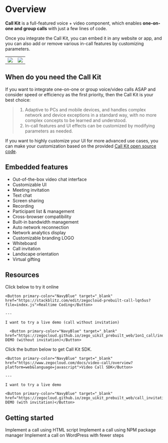 # Overview

**Call Kit** is a full-featured voice + video component, which enables **one-on-one and group calls** with just a few lines of code. 

Once you integrate the Call Kit, you can embed it in any website or app, and you can also add or remove various in-call features by customizing parameters.
 

|||
|--|--|
|<Frame width="512" height="auto" caption=""><img src="https://storage.zego.im/sdk-doc/Pics/Prebuilt_Web/groupCall_p.jpg" /></Frame>|<Frame width="180" height="auto" caption=""><img src="https://storage.zego.im/sdk-doc/Pics/Prebuilt_Web/groupCall_m.png" /></Frame>|



## When do you need the Call Kit


If you want to integrate one-on-one or group voice/video calls ASAP and consider speed or efficiency as the first priority, then the Call Kit is your best choice: 
> 1. Adaptive to PCs and mobile devices, and handles complex network and device exceptions in a standard way, with no more complex concepts to be learned and understood.
> 2. In-call features and UI effects can be customized by modifying parameters as needed.


If you want to highly customize your UI for more advanced use cases, you can make your customization based on the provided [Call Kit open source code](https://github.com/ZEGOCLOUD/zego_uikit_prebuilt_web).



## Embedded features 

* Out-of-the-box video chat interface
* Customizable UI
* Meeting invitation
* Text chat
* Screen sharing
* Recording
* Participant list & management
* Cross-browser compatibility
* Built-in bandwidth management
* Auto network reconnection 
* Network analytics display
* Customizable branding LOGO
* Whiteboard
* Call invitation
* Landscape orientation
* Virtual gifting

## Resources


<CardGroup cols={2}>
  <Card title="I want to code online and check it in action:">
    Click below to try it online

    <Button primary-color="NavyBlue" target="_blank" href="https://stackblitz.com/edit/zegocloud-prebuilt-call-lqn5us?file=index.js">Realtime Coding</Button>

    ---
	
    I want to try a live demo (call without invitation)

	  <Button primary-color="NavyBlue" target="_blank" href="https://zegocloud.github.io/zego_uikit_prebuilt_web/1on1_call/index.html">LIVE DEMO (without invitation)</Button>
  </Card>
  <Card title="To finest-grained build a call, you may try antoher one:">
    Click the button below to get Call Kit SDK.

    <Button primary-color="NavyBlue" target="_blank" href="https://www.zegocloud.com/docs/video-call/overview?platform=web&language=javascript">Video Call SDK</Button>

    ---
	
    I want to try a live demo

    <Button primary-color="NavyBlue" target="_blank" href="https://zegocloud.github.io/zego_uikit_prebuilt_web/call_invitation/index.html">LIVE DEMO (with invitation)</Button>
  </Card>
</CardGroup>

## Getting started

<CardGroup cols={2}>
  <Card title="Using HTML script (JQuery, PHP, JSP)" href="./02-Quick start/01-Using HTML script.mdx">
    Implement a call using HTML script
  </Card>
  <Card title="Using NPM package manager (React, Vue, Angular)" href="./02-Quick start/02-Using NPM package manager.mdx">
    Implement a call using NPM package manager
  </Card>
  <Card title="Using WordPress" href="./02-Quick start/03-Using WordPress.mdx">
    Implement a call on WordPress with fewer steps
  </Card>
</CardGroup>
